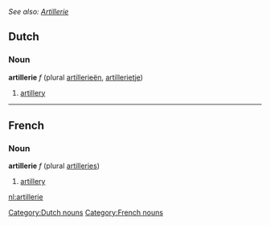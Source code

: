 ''See also: [[Artillerie]]''
==Dutch==
===Noun===
'''artillerie''' ''f'' (plural [[artillerieën]], [[artillerietje]])
# [[artillery]]

[[Category:Dutch nouns]]

----
==French==
===Noun===
'''artillerie''' ''f'' (plural [[artilleries]])
# [[artillery]]

[[Category:French nouns]]

[[nl:artillerie]]